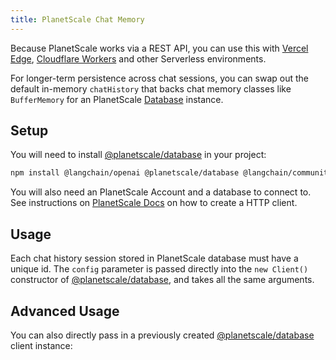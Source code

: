 ```yaml
---
title: PlanetScale Chat Memory
---
```


Because PlanetScale works via a REST API, you can use this with [Vercel Edge](https://vercel.com/docs/concepts/functions/edge-functions/edge-runtime), [Cloudflare Workers](https://developers.cloudflare.com/workers/) and other Serverless environments.

For longer-term persistence across chat sessions, you can swap out the default in-memory `chatHistory` that backs chat memory classes like `BufferMemory` for an PlanetScale [Database](https://planetscale.com/) instance.

## Setup

You will need to install [@planetscale/database](https://github.com/planetscale/database-js) in your project:


```bash npm
npm install @langchain/openai @planetscale/database @langchain/community @langchain/core
```

You will also need an PlanetScale Account and a database to connect to. See instructions on [PlanetScale Docs](https://planetscale.com/docs) on how to create a HTTP client.

## Usage

Each chat history session stored in PlanetScale database must have a unique id.
The `config` parameter is passed directly into the `new Client()` constructor of [@planetscale/database](https://planetscale.com/docs/tutorials/planetscale-serverless-driver), and takes all the same arguments.


<Planetscale />

## Advanced Usage

You can also directly pass in a previously created [@planetscale/database](https://planetscale.com/docs/tutorials/planetscale-serverless-driver) client instance:


<PlanetscaleAdvanced />
